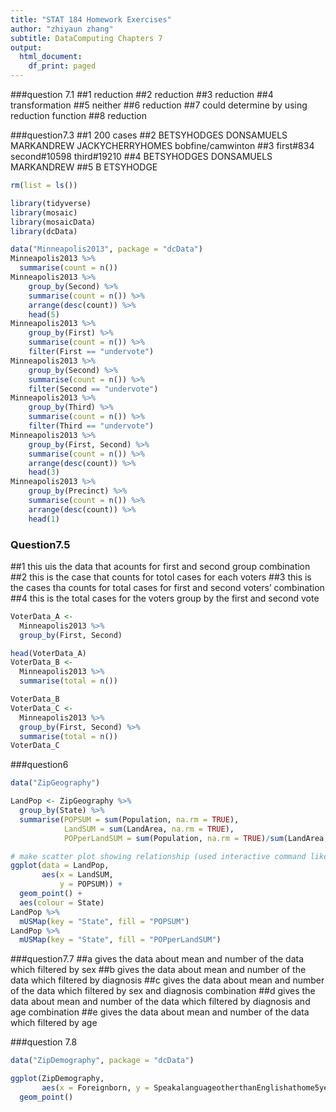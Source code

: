 ```yaml
---
title: "STAT 184 Homework Exercises"
author: "zhiyaun zhang"
subtitle: DataComputing Chapters 7
output:
  html_document:
    df_print: paged
---
```


###question 7.1
##1 reduction
##2 reduction
##3 reduction
##4 transformation
##5 neither
##6 reduction
##7 could determine by using reduction function
##8 reduction

###question7.3
##1 200 cases
##2 BETSYHODGES DONSAMUELS MARKANDREW JACKYCHERRYHOMES bobfine/camwinton
##3 first#834  second#10598 third#19210
##4 BETSYHODGES DONSAMUELS MARKANDREW
##5 B   ETSYHODGE
```r
rm(list = ls())

library(tidyverse)
library(mosaic)
library(mosaicData)
library(dcData)

data("Minneapolis2013", package = "dcData")
Minneapolis2013 %>% 
  summarise(count = n())
Minneapolis2013 %>% 
    group_by(Second) %>%
    summarise(count = n()) %>%
    arrange(desc(count)) %>%
    head(5)
Minneapolis2013 %>% 
    group_by(First) %>%
    summarise(count = n()) %>%
    filter(First == "undervote")
Minneapolis2013 %>% 
    group_by(Second) %>%
    summarise(count = n()) %>%
    filter(Second == "undervote")
Minneapolis2013 %>% 
    group_by(Third) %>%
    summarise(count = n()) %>%
    filter(Third == "undervote")
Minneapolis2013 %>% 
    group_by(First, Second) %>%
    summarise(count = n()) %>%
    arrange(desc(count)) %>%
    head(3)
Minneapolis2013 %>% 
    group_by(Precinct) %>%
    summarise(count = n()) %>%
    arrange(desc(count)) %>%
    head(1)
```

### Question7.5
##1 this uis the data that acounts for first and second group combination
##2 this is the case that counts for totol cases for each voters
##3 this is the cases tha counts for total cases for first and second voters' combination
##4 this is the total cases for the voters group by the first and second vote
```r
VoterData_A <-
  Minneapolis2013 %>%
  group_by(First, Second)

head(VoterData_A)
VoterData_B <-
  Minneapolis2013 %>%
  summarise(total = n())

VoterData_B
VoterData_C <-
  Minneapolis2013 %>%
  group_by(First, Second) %>%
  summarise(total = n())
VoterData_C
```

###question6
```r
data("ZipGeography")

LandPop <- ZipGeography %>%
  group_by(State) %>% 
  summarise(POPSUM = sum(Population, na.rm = TRUE), 
            LandSUM = sum(LandArea, na.rm = TRUE),
            POPperLandSUM = sum(Population, na.rm = TRUE)/sum(LandArea, na.rm = TRUE))

# make scatter plot showing relationship (used interactive command like `mplot(LandPop)`)
ggplot(data = LandPop,
       aes(x = LandSUM, 
           y = POPSUM)) + 
  geom_point() + 
  aes(colour = State) 
LandPop %>%
  mUSMap(key = "State", fill = "POPSUM")
LandPop %>%
  mUSMap(key = "State", fill = "POPperLandSUM")
```
###question7.7
##a  gives the data about mean and number of the data which filtered by sex
##b gives the data about mean  and number of the data which filtered by diagnosis
##c gives the data about mean  and number of the data which filtered by sex and diagnosis combination
##d gives the data about mean  and number of the data which filtered by diagnosis and age combination
##e gives the data about mean  and number of the data which filtered by age


###question 7.8
```r
data("ZipDemography", package = "dcData")

ggplot(ZipDemography, 
       aes(x = Foreignborn, y = SpeakalanguageotherthanEnglishathome5yearsandover)) +
  geom_point()



```